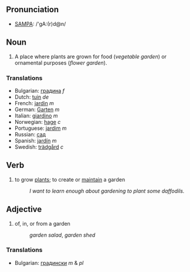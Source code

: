 ==Pronunciation==
*[[w:SAMPA|SAMPA]]: /'gA:(r)d@n/
==Noun==
#A place where plants are grown for food (''vegetable garden'') or ornamental purposes (''flower garden'').

===Translations===
*Bulgarian: [[градина]] ''f''
*Dutch: [[tuin]] ''de''
*French: [[jardin]] ''m''
*German: [[Garten]] ''m''
*Italian: [[giardino]] ''m''
*Norwegian: [[hage]] ''c''
*Portuguese: [[jardim]] ''m''
*Russian: [[сад]]
*Spanish: [[jardín]] ''m''
*Swedish: [[trädgård]] ''c''

==Verb==
#to grow [[plant]]s; to create or [[maintain]] a garden
#:''I want to learn enough about gardening to plant some daffodils.''

==Adjective==
# of, in, or from a garden
#:''garden salad'', ''garden shed''

===Translations===

*Bulgarian: [[градински]] ''m'' & ''pl''